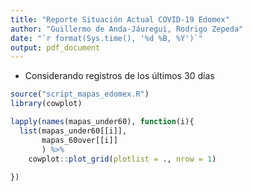 ```yaml
---
title: "Reporte Situación Actual COVID-19 Edomex"
author: "Guillermo de Anda-Jáuregui, Rodrigo Zepeda"
date: "`r format(Sys.time(), '%d %B, %Y')`"
output: pdf_document
---
```


* Considerando registros de los últimos 30 días

```r
source("script_mapas_edomex.R")
library(cowplot)
```


```r
lapply(names(mapas_under60), function(i){
  list(mapas_under60[[i]],
       mapas_60over[[i]]
       ) %>% 
    cowplot::plot_grid(plotlist = ., nrow = 1)
  
})
```

